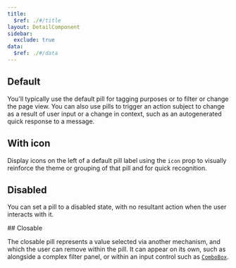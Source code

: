 ```yaml
---
title:
  $ref: ./#/title
layout: DetailComponent
sidebar:
  exclude: true
data:
  $ref: ./#/data
---
```


## Default

You'll typically use the default pill for tagging purposes or to filter or change the page view. You can also use pills to trigger an action subject to change as a result of user input or a change in context, such as an autogenerated quick response to a message.

<LivePreview componentName="pill" exampleName="Default" />

## With icon

Display icons on the left of a default pill label using the `icon` prop to visually reinforce the theme or grouping of that pill and for quick recognition.

<LivePreview componentName="pill" exampleName="Icon" />

## Disabled

You can set a pill to a disabled state, with no resultant action when the user interacts with it.

<LivePreview componentName="pill" exampleName="Disabled" />
## Closable

The closable pill represents a value selected via another mechanism, and which the user can remove within the pill. It can appear on its own, such as alongside a complex filter panel, or within an input control such as [`ComboBox`](../combo-box).

<LivePreview componentName="pill" exampleName="Closable" />
